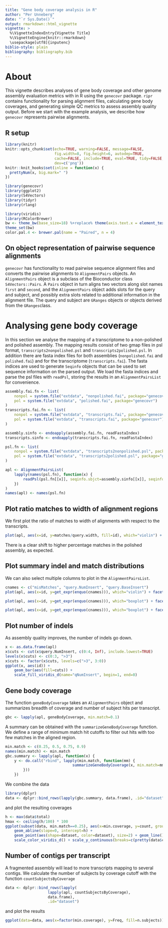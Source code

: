 ```yaml
---
title: "Gene body coverage analysis in R"
author: "Per Unneberg"
date: "`r Sys.Date()`"
output: rmarkdown::html_vignette
vignette: >
  %\VignetteIndexEntry{Vignette Title}
  %\VignetteEngine{knitr::rmarkdown}
  \usepackage[utf8]{inputenc}
biblio-style: plain
bibliography: bibliography.bib
---
```


# About

This vignette describes analyses of gene body coverage and other
genome assembly evaluation metrics with in R using the `genecovr`
package. `ripr` contains functionality for parsing alignment files,
calculating gene body coverages, and generating simple QC metrics to
assess assembly quality output. Before we start with the example
analysis, we describe how `genecovr` represents pairwise alignments.

## R setup

```r
library(knitr)
knitr::opts_chunk$set(echo=TRUE, warning=FALSE, message=FALSE,
                      fig.width=8, fig.height=6, autodep=TRUE,
                      cache=FALSE, include=TRUE, eval=TRUE, tidy=FALSE,
                      dev=c('png'))
knitr::knit_hooks$set(inline = function(x) {
  prettyNum(x, big.mark=" ")
})
```


```r
library(genecovr)
library(ggplot2)
library(S4Vectors)
library(tidyr)
library(rlang)
```

```r
library(viridis)
library(RColorBrewer)
bw <- theme_bw(base_size=18) %+replace% theme(axis.text.x = element_text(angle = 45, hjust = 1, vjust = 1))
theme_set(bw)
color.pal.4 <- brewer.pal(name = "Paired", n = 4)
```

## On object representation of pairwise sequence alignments

`genecovr` has functionality to read pairwise sequence alignment files
and converts the pairwise alignments to `AlignmentPairs` objects. An
`AlignmentPairs` object is a subclass of the Bioconductor class
`S4Vectors::Pairs`. A `Pairs` object in turn aligns two vectors along
slot names `first` and `second`, and the `AlignmentPairs` object adds
slots for the query and subject, and possibly extra slots related to
additional information in the alignment file. The query and subject
are `GRanges` objects or objects derived from the `GRanges`class.


# Analysing gene body coverage

In this section we analyse the mapping of a transcriptome to a
non-polished and polished assembly. The mapping results consist of two
gmap files in psl format, `transcripts2nonpolished.psl` and
`transcripts2polished.psl`. In addition there are fasta index files
for both assemblies (`nonpolished.fai` and `polished.fai`) and for the
transcriptome (`transcripts.fai`). The fasta indices are used to
generate `Seqinfo` objects that can be used to set sequence
information on the parsed output. We load the fasta indices and parse
the psl files with `readPsl`, storing the results in an
`AlignmentPairsList` for convenience.

``` r
assembly.fai.fn <- list(
    nonpol = system.file("extdata", "nonpolished.fai", package="genecovr"),
    pol = system.file("extdata", "polished.fai", package="genecovr")
)
transcripts.fai.fn <- list(
    nonpol = system.file("extdata", "transcripts.fai", package="genecovr"),
    pol = system.file("extdata", "transcripts.fai", package="genecovr")
)

assembly.sinfo <- endoapply(assembly.fai.fn, readFastaIndex)
transcripts.sinfo <- endoapply(transcripts.fai.fn, readFastaIndex)

psl.fn <- list(
    nonpol = system.file("extdata", "transcripts2nonpolished.psl", package="genecovr"),
    pol = system.file("extdata", "transcripts2polished.psl", package="genecovr")
)

apl <- AlignmentPairsList(
    lapply(names(psl.fn), function(x) {
        readPsl(psl.fn[[x]], seqinfo.sbjct=assembly.sinfo[[x]], seqinfo.query=transcripts.sinfo[[x]])
    })
)
names(apl) <- names(psl.fn)
```

## Plot ratio matches to width of alignment regions

We first plot the ratio of matches to width of alignments with respect
to the transcripts.

``` r
plot(apl, aes(x=id, y=matches/query.width, fill=id), which="violin") + ylim(0.8, 1) + scale_fill_viridis_d()
```

There is a clear shift to higher percentage matches in the polished
assembly, as expected.

## Plot summary indel and match distributions

We can also select multiple columns to plot in the
`AlignmentPairsList`.

```r
cnames <- c("misMatches", "query.NumInsert", "query.BaseInsert")
plot(apl, aes(x=id, y=get_expr(enquo(cnames))), which="violin") + facet_wrap(. ~ name, scales="free")
```

```r
plot(apl, aes(x=id, y=get_expr(enquo(cnames))), which="boxplot") + facet_wrap(. ~ name, scales="free")
```

```r
plot(apl, aes(x=id, y=get_expr(enquo(cnames))), which="boxplot") + facet_wrap(. ~ name, scales="free") + scale_y_continuous(trans="log10")
```

## Plot number of indels

As assembly quality improves, the number of indels go down.

```r
x <- as.data.frame(apl)
x$cuts <- cut(x$query.NumInsert, c(0:4, Inf), include.lowest=TRUE)
levels(x$cuts) <- c(0:3, ">3")
x$cuts <- factor(x$cuts, levels=c(">3", 3:0))
ggplot(x, aes(id)) +
    geom_bar(aes(fill=cuts)) +
    scale_fill_viridis_d(name="qNumInsert", begin=1, end=0)
```

## Gene body coverage


The function `geneBodyCoverage` takes an `AlignmentPairs` object and
summarizes breadth of coverage and number of subject hits per
transcript.

``` r
gbc <- lapply(apl, geneBodyCoverage, min.match=0.1)
```

A summary can be obtained with the `summarizeGeneBodyCoverage`
function. We define a range of minimum match hit cutoffs to filter out
hits with too few matches in the aligned region. 

``` r
min.match <- c(0.25, 0.5, 0.75, 0.9)
names(min.match) <- min.match
gbc.summary <- lapply(apl, function(x) {
    y <- do.call("rbind", lapply(min.match, function(mm) {
                              summarizeGeneBodyCoverage(x, min.match=mm)
        }))
    })
```

We combine the data

``` r
library(dplyr)
data <- dplyr::bind_rows(lapply(gbc.summary, data.frame), .id="dataset")
```
and plot the resulting coverages

```r
h <- max(data$total)
hmax <- ceiling(h/100) * 100
ggplot(subset(data, min.match==0.25), aes(x=min.coverage, y=count, group=dataset, color=dataset)) +
    geom_abline(slope=0, intercept=h) +
    geom_point(aes(shape=dataset, color=dataset), size=2) + geom_line() +
    scale_color_viridis_d() + scale_y_continuous(breaks=c(pretty(data$count)), limits=c(0, hmax))
```

## Number of contigs per transcript

A fragmented assembly will lead to more transcripts mapping to several
contigs. We calculate the number of subjects by coverage cutoff with
the function `countSubjectsByCoverage`

```r
data <- dplyr::bind_rows(lapply(
                   lapply(apl, countSubjectsByCoverage),
                   data.frame),
                   .id="dataset")

```

and plot the results

```r
ggplot(data=data, aes(x=factor(min.coverage), y=Freq, fill=n.subjects)) + geom_bar(stat='identity', position=position_stack()) + scale_fill_viridis_d(begin=1, end=0) + facet_wrap(~ dataset, nrow=1, labeller=label_both)
```
